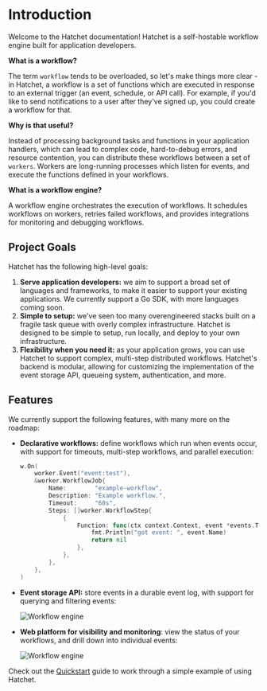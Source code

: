 # Introduction

Welcome to the Hatchet documentation! Hatchet is a self-hostable workflow engine built for application developers. 

**What is a workflow?**

The term `workflow` tends to be overloaded, so let's make things more clear - in Hatchet, a workflow is a set of functions which are executed in response to an external trigger (an event, schedule, or API call). For example, if you'd like to send notifications to a user after they've signed up, you could create a workflow for that.

**Why is that useful?**

Instead of processing background tasks and functions in your application handlers, which can lead to complex code, hard-to-debug errors, and resource contention, you can distribute these workflows between a set of `workers`. Workers are long-running processes which listen for events, and execute the functions defined in your workflows.

**What is a workflow engine?**

A workflow engine orchestrates the execution of workflows. It schedules workflows on workers, retries failed workflows, and provides integrations for monitoring and debugging workflows.

## Project Goals

Hatchet has the following high-level goals:

1. **Serve application developers:** we aim to support a broad set of languages and frameworks, to make it easier to support your existing applications. We currently support a Go SDK, with more languages coming soon.
2. **Simple to setup:** we've seen too many overengineered stacks built on a fragile task queue with overly complex infrastructure. Hatchet is designed to be simple to setup, run locally, and deploy to your own infrastructure.
3. **Flexibility when you need it:** as your application grows, you can use Hatchet to support complex, multi-step distributed workflows. Hatchet's backend is modular, allowing for customizing the implementation of the event storage API, queueing system, authentication, and more.

## Features

We currently support the following features, with many more on the roadmap:

- **Declarative workflows:** define workflows which run when events occur, with support for timeouts, multi-step workflows, and parallel execution:

    ```go filename="worker.go" {3} copy
    w.On(
        worker.Event("event:test"), 
        &worker.WorkflowJob{
            Name:        "example-workflow",
            Description: "Example workflow.",
            Timeout:     "60s",
            Steps: []worker.WorkflowStep{
                {
                    Function: func(ctx context.Context, event *events.TestEvent) error {
                        fmt.Println("got event: ", event.Name)
                        return nil
                    },
                },
            },
        },
    )
    ```

- **Event storage API:** store events in a durable event log, with support for querying and filtering events:

    ![Workflow engine](/features-2.png)

- **Web platform for visibility and monitoring**: view the status of your workflows, and drill down into individual events:

    ![Workflow engine](/features-1.png)

Check out the [Quickstart](/quickstart) guide to work through a simple example of using Hatchet.
